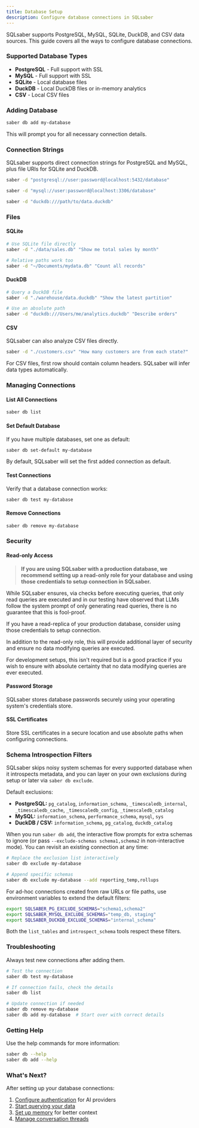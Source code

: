 ```yaml
---
title: Database Setup
description: Configure database connections in SQLsaber
---
```



SQLsaber supports PostgreSQL, MySQL, SQLite, DuckDB, and CSV data sources. This guide covers all the ways to configure database connections.

### Supported Database Types

- **PostgreSQL** - Full support with SSL
- **MySQL** - Full support with SSL
- **SQLite** - Local database files
- **DuckDB** - Local DuckDB files or in-memory analytics
- **CSV** - Local CSV files

### Adding Database

```bash
saber db add my-database
```

This will prompt you for all necessary connection details.

### Connection Strings

SQLsaber supports direct connection strings for PostgreSQL and MySQL, plus file URIs for SQLite and DuckDB.

```bash
saber -d "postgresql://user:password@localhost:5432/database"

saber -d "mysql://user:password@localhost:3306/database"

saber -d "duckdb:///path/to/data.duckdb"
```

### Files

#### SQLite

```bash
# Use SQLite file directly
saber -d "./data/sales.db" "Show me total sales by month"

# Relative paths work too
saber -d "~/Documents/mydata.db" "Count all records"
```

#### DuckDB

```bash
# Query a DuckDB file
saber -d "./warehouse/data.duckdb" "Show the latest partition"

# Use an absolute path
saber -d "duckdb:///Users/me/analytics.duckdb" "Describe orders"
```

#### CSV

SQLsaber can also analyze CSV files directly.

```bash
saber -d "./customers.csv" "How many customers are from each state?"
```

<Aside type="note">
  For CSV files, first row should contain column headers. SQLsaber will infer
  data types automatically.
</Aside>

### Managing Connections

#### List All Connections

```bash
saber db list
```

#### Set Default Database

If you have multiple databases, set one as default:

```bash
saber db set-default my-database
```

<Aside type="note">
  By default, SQLsaber will set the first added connection as default.
</Aside>

#### Test Connections

Verify that a database connection works:

```bash
saber db test my-database
```

#### Remove Connections

```bash
saber db remove my-database
```

### Security

#### Read-only Access

> **If you are using SQLsaber with a production database, we recommend setting up a read-only role for your database and using those credentials to setup connection in SQLsaber.**

While SQLsaber ensures, via checks before executing queries, that only read queries are executed and in our testing have observed that LLMs follow the system prompt of only generating read queries, there is no guarantee that this is fool-proof.

<Aside type="tip">
If you have a read-replica of your production database, consider using those credentials to setup connection.

In addition to the read-only role, this will provide additional layer of security and ensure no data modifying queries are executed.

</Aside>

<Aside type="note">
  For development setups, this isn't required but is a good practice if you wish
  to ensure with absolute certainty that no data modifying queries are ever
  executed.
</Aside>

#### Password Storage

SQLsaber stores database passwords securely using your operating system's credentials store.

#### SSL Certificates

Store SSL certificates in a secure location and use absolute paths when configuring connections.

### Schema Introspection Filters

SQLsaber skips noisy system schemas for every supported database when it introspects metadata, and you can layer on your own exclusions during setup or later via `saber db exclude`.

Default exclusions:

- **PostgreSQL:** `pg_catalog`, `information_schema`, `_timescaledb_internal`, `_timescaledb_cache`, `_timescaledb_config`, `_timescaledb_catalog`
- **MySQL:** `information_schema`, `performance_schema`, `mysql`, `sys`
- **DuckDB / CSV:** `information_schema`, `pg_catalog`, `duckdb_catalog`

When you run `saber db add`, the interactive flow prompts for extra schemas to ignore (or pass `--exclude-schemas schema1,schema2` in non-interactive mode). You can revisit an existing connection at any time:

```bash
# Replace the exclusion list interactively
saber db exclude my-database

# Append specific schemas
saber db exclude my-database --add reporting_temp,rollups
```

For ad-hoc connections created from raw URLs or file paths, use environment variables to extend the default filters:

```bash
export SQLSABER_PG_EXCLUDE_SCHEMAS="schema1,schema2"
export SQLSABER_MYSQL_EXCLUDE_SCHEMAS="temp_db, staging"
export SQLSABER_DUCKDB_EXCLUDE_SCHEMAS="internal_schema"
```

Both the `list_tables` and `introspect_schema` tools respect these filters.

### Troubleshooting

Always test new connections after adding them.

```bash
# Test the connection
saber db test my-database

# If connection fails, check the details
saber db list

# Update connection if needed
saber db remove my-database
saber db add my-database  # Start over with correct details
```

### Getting Help

Use the help commands for more information:

```bash
saber db --help
saber db add --help
```

### What's Next?

After setting up your database connections:

1. [Configure authentication](/guides/authentication) for AI providers
2. [Start querying your data](/guides/getting-started)
3. [Set up memory](/guides/memory) for better context
4. [Manage conversation threads](/guides/threads)
